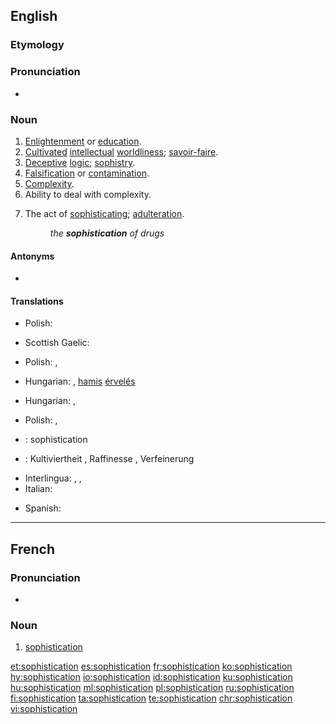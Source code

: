 ==English==

===Etymology===
{{suffix|sophisticate|ion|lang=en}}

===Pronunciation===
* {{IPA|/səˌfɪs.tɪˈkeɪ.ʃən/|lang=en}}

===Noun===
{{en-noun|~}}

# [[enlightenment|Enlightenment]] or [[education]].
# [[cultivated|Cultivated]] [[intellectual]] [[worldliness]]; [[savoir-faire]].
# [[deceptive|Deceptive]] [[logic]]; [[sophistry]].
# [[falsification|Falsification]] or [[contamination]].
# [[complexity|Complexity]].
# Ability to deal with complexity.
# {{label|en|archaic}} The act of [[sophisticate|sophisticating]]; [[adulteration]].
#: ''the '''sophistication''' of drugs''
#: {{rfquotek|Boyle}}

====Antonyms====
* {{sense|cultivated intellectual worldliness}} {{l|en|provincialism}}

====Translations====
{{trans-top|enlightenment or education}}
* Polish: {{t|pl|zaawansowanie|n}}
{{trans-mid}}
* Scottish Gaelic: {{t|gd|ionnsachadh|m}} {{qualifier|education}}
{{trans-bottom}}

{{trans-top|cultivated intellectual worldliness; savoir-faire}}
* Polish: {{t|pl|obycie|n}}, {{t|pl|wyrobienie|n}}
{{trans-mid}}
{{trans-bottom}}

{{trans-top|deceptive logic; sophistry}}
* Hungarian: {{t+|hu|álokoskodás}}, [[hamis]] [[érvelés]]
{{trans-mid}}
{{trans-bottom}}

{{trans-top|falsification or contamination}}
* Hungarian: {{t|hu|meghamisítás}}, {{t+|hu|elferdítés}}
{{trans-mid}}
{{trans-bottom}}

{{trans-top|complexity}}
* Polish: {{t+|pl|finezja|f}}, {{t|pl|wyrafinowanie|n}}
{{trans-mid}}
{{trans-bottom}}

{{checktrans-top}}
* {{ttbc|fr}}: sophistication {{g|f}}
* {{ttbc|de}}: Kultiviertheit {{g|f}}, Raffinesse {{g|f}}, Verfeinerung {{g|f}}
* Interlingua: {{t-check|ia|sophistication}}, {{t-check|ia|mundanitate}}, {{t-check|ia|saper viver}}
* Italian: {{t-check|it|sofisticazione}}
{{trans-mid}}
* Spanish: {{t-check|es|sofisticación}}
{{trans-bottom}}

----

==French==

===Pronunciation===
* {{audio|Fr-Paris--sophistication.ogg|Audio (Paris)|lang=fr}}

===Noun===
{{fr-noun|f}}

# [[#English|sophistication]]

[[et:sophistication]]
[[es:sophistication]]
[[fr:sophistication]]
[[ko:sophistication]]
[[hy:sophistication]]
[[io:sophistication]]
[[id:sophistication]]
[[ku:sophistication]]
[[hu:sophistication]]
[[ml:sophistication]]
[[pl:sophistication]]
[[ru:sophistication]]
[[fi:sophistication]]
[[ta:sophistication]]
[[te:sophistication]]
[[chr:sophistication]]
[[vi:sophistication]]